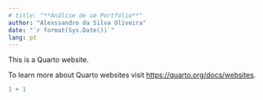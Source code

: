```yaml
---
# title: "**Análise de um Portfólio**"
author: "Alexssandro da Silva Oliveira"
date: "`r format(Sys.Date())`"
lang: pt
---
```


This is a Quarto website.

To learn more about Quarto websites visit <https://quarto.org/docs/websites>.

```r
1 + 1
```
